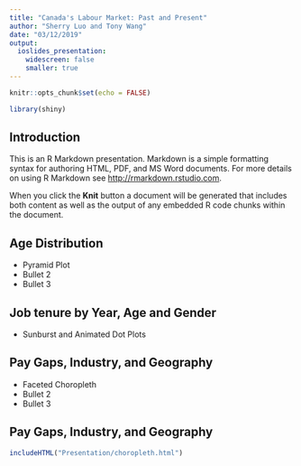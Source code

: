 ```yaml
---
title: "Canada's Labour Market: Past and Present"
author: "Sherry Luo and Tony Wang"
date: "03/12/2019"
output: 
  ioslides_presentation: 
    widescreen: false
    smaller: true
---
```


```r
knitr::opts_chunk$set(echo = FALSE)
```

```r
library(shiny)
```
## Introduction

This is an R Markdown presentation. Markdown is a simple formatting syntax for authoring HTML, PDF, and MS Word documents. For more details on using R Markdown see <http://rmarkdown.rstudio.com>.

When you click the **Knit** button a document will be generated that includes both content as well as the output of any embedded R code chunks within the document.

## Age Distribution

- Pyramid Plot
- Bullet 2
- Bullet 3

## Job tenure by Year, Age and Gender
- Sunburst and Animated Dot Plots


## Pay Gaps, Industry, and Geography

- Faceted Choropleth
- Bullet 2
- Bullet 3

## Pay Gaps, Industry, and Geography

```r
includeHTML("Presentation/choropleth.html") 
```


